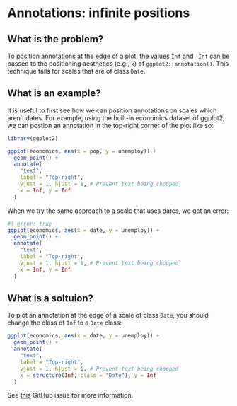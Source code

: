 # Annotations: infinite positions

## What is the problem?
To position annotations at the edge of a plot, the values `Inf` and `-Inf` can
be passed to the positioning aesthetics (e.g., `x`) of `ggplot2::annotation()`.
This technique fails for scales that are of class `Date`.

## What is an example?
It is useful to first see how we can position annotations on scales which aren't
dates. For example, using the built-in economics dataset of ggplot2, we can
postion an annotation in the top-right corner of the plot like so:

```r
library(ggplot2)

ggplot(economics, aes(x = pop, y = unemploy)) +
  geom_point() +
  annotate(
    "text",
    label = "Top-right",
    vjust = 1, hjust = 1, # Prevent text being chopped
    x = Inf, y = Inf
  )
```

When we try the same approach to a scale that uses dates, we get an error:

```r
#| error: true
ggplot(economics, aes(x = date, y = unemploy)) +
  geom_point() +
  annotate(
    "text",
    label = "Top-right",
    vjust = 1, hjust = 1, # Prevent text being chopped
    x = Inf, y = Inf
  )
```

## What is a soltuion?
To plot an annotation at the edge of a scale of class `Date`, you should change
the class of `Inf` to a `Date` class:

```r
ggplot(economics, aes(x = date, y = unemploy)) +
  geom_point() +
  annotate(
    "text",
    label = "Top-right",
    vjust = 1, hjust = 1, # Prevent text being chopped
    x = structure(Inf, class = "Date"), y = Inf
  )
```

See [this](https://github.com/tidyverse/ggplot2/issues/4308) GitHub issue for
more information.